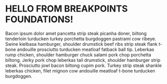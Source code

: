 
<Meta title="Foundations/Breakpoints" />

# HELLO FROM BREAKPOINTS FOUNDATIONS!

Bacon ipsum dolor amet pancetta strip steak picanha doner, biltong tenderloin turducken turkey porchetta burgdoggen pastrami cow ribeye. Swine kielbasa hamburger, shoulder drumstick beef ribs strip steak flank t-bone andouille prosciutto turducken meatloaf fatback ball tip. Leberkas rump chicken, shoulder hamburger chuck salami pork chop porchetta biltong. Jerky pork chop leberkas tail drumstick, shoulder hamburger strip steak. Prosciutto jowl bacon biltong cupim pork. Turkey strip steak shankle leberkas chicken, filet mignon cow andouille meatloaf t-bone turducken burgdoggen.
